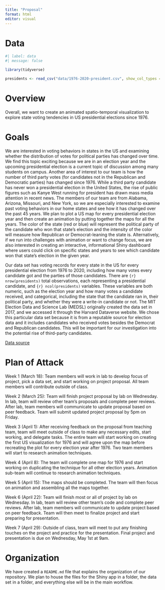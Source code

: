 ```yaml
---
title: "Proposal"
format: html
editor: visual
---
```


# Data

```r
#| label: data
#| message: false

library(tidyverse)

presidents <- read_csv("data/1976-2020-president.csv", show_col_types = FALSE)

```

# Overview

Overall, we want to create an animated spatio-temporal visualization to explore state voting tendencies in US presidential elections since 1976.

# Goals

We are interested in voting behaviors in states in the US and examining whether the distribution of votes for political parties has changed over time. We find this topic exciting because we are in an election year and the upcoming presidential election is a current topic of discussion among many students on campus. Another area of interest to our team is how the number of third party votes (for candidates not in the Republican and Democratic parties) has changed since 1976. While a third party candidate has never won a presidential election in the United States, the rise of public figures such as Kanye West running for president has drawn mass media attention in recent news. The members of our team are from Alabama, Arizona, Missouri, and New York, so we are especially interested to examine past voting behaviors in our home states and see how it has changed over the past 45 years. We plan to plot a US map for every presidential election year and then create an animation by putting together the maps for all the years. The color of the state (red or blue) will represent the political party of the candidate who won that state's election and the intensity of the color will measure how Republican or Democrat-leaning the state is. Alternatively, if we run into challenges with animation or want to change focus, we are also interested in creating an interactive, informational Shiny dashboard where users could click on specific states and years to see which candidate won that state's election in the given year.

Our data set has voting records for every state in the US for every presidential election from 1976 to 2020, including how many votes every candidate got and the parties of those candidates. There are `{r} nrow(presidents)` total observations, each representing a presidential candidate, and `{r} ncol(presidents)` variables. These variables are both numeric, such as the election year and how many votes a candidate received, and categorical, including the state that the candidate ran in, their political party, and whether they were a write-in candidate or not. The MIT Election Data and Science Lab (MEDSL) originally created the data set in 2017, and we accessed it through the Harvard Dataverse website. We chose this particular data set because it is from a reputable source for election data and it includes candidates who received votes besides the Democrat and Republican candidates. This will be important for our investigation into the potential rise of third-party candidates.

[Data source](https://dataverse.harvard.edu/dataset.xhtml?persistentId=doi:10.7910/DVN/42MVDX)

# Plan of Attack

Week 1 (March 18): Team members will work in lab to develop focus of project, pick a data set, and start working on project proposal. All team members will contribute outside of class.

Week 2 (March 25): Team will finish project proposal by lab on Wednesday. In lab, team will review other team's proposals and complete peer reviews. After lab, team members will communicate to update proposal based on peer feedback. Team will submit updated project proposal by 5pm on Friday.

Week 3 (April 1): After receiving feedback on the proposal from teaching team, team will meet outside of class to make any necessary edits, start working, and delegate tasks. The entire team will start working on creating the first US visualization for 1976 and will agree upon the map before recreating the plot for every election year after 1976. Two team members will start to research animation techniques.

Week 4 (April 8): The team will complete one map for 1976 and start working on duplicating the technique for all other election years. Animation sub-team will continue to research animation techniques.

Week 5 (April 15): The maps should be completed. The team will then focus on animation and assembling all the maps together.

Week 6 (April 22): Team will finish most or all of project by lab on Wednesday. In lab, team will review other team's code and complete peer reviews. After lab, team members will communicate to update project based on peer feedback. Team will then meet to finalize project and start preparing for presentation.

Week 7 (April 29): Outside of class, team will meet to put any finishing touches on the project and practice for the presentation. Final project and presentation is due on Wednesday, May 1st at 9am.

# Organization

We have created a `README.md` file that explains the organization of our repository. We plan to house the files for the Shiny app in a folder, the data set in a folder, and everything else will be in the main workflow. 
